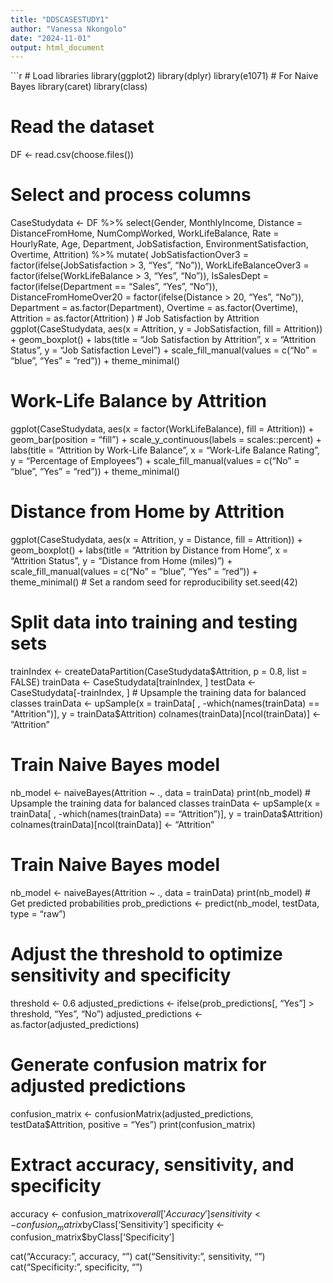 ---
title: "DDSCASESTUDY1"
author: "Vanessa Nkongolo"
date: "2024-11-01"
output: html_document
---
```{r}
# Load libraries
library(ggplot2)
library(dplyr)
library(e1071)  # For Naive Bayes
library(caret)
library(class)

# Read the dataset
DF <- read.csv(choose.files())

# Select and process columns
CaseStudydata <- DF %>%
  select(Gender, MonthlyIncome, Distance = DistanceFromHome, NumCompWorked, 
         WorkLifeBalance, Rate = HourlyRate, Age, Department, JobSatisfaction, 
         EnvironmentSatisfaction, Overtime, Attrition) %>%
  mutate(
    JobSatisfactionOver3 = factor(ifelse(JobSatisfaction > 3, "Yes", "No")),
    WorkLifeBalanceOver3 = factor(ifelse(WorkLifeBalance > 3, "Yes", "No")),
    IsSalesDept = factor(ifelse(Department == "Sales", "Yes", "No")),
    DistanceFromHomeOver20 = factor(ifelse(Distance > 20, "Yes", "No")),
    Department = as.factor(Department),
    Overtime = as.factor(Overtime),
    Attrition = as.factor(Attrition)
  )
# Job Satisfaction by Attrition
ggplot(CaseStudydata, aes(x = Attrition, y = JobSatisfaction, fill = Attrition)) +
  geom_boxplot() +
  labs(title = "Job Satisfaction by Attrition", x = "Attrition Status", y = "Job Satisfaction Level") +
  scale_fill_manual(values = c("No" = "blue", "Yes" = "red")) +
  theme_minimal()

# Work-Life Balance by Attrition
ggplot(CaseStudydata, aes(x = factor(WorkLifeBalance), fill = Attrition)) +
  geom_bar(position = "fill") +
  scale_y_continuous(labels = scales::percent) +
  labs(title = "Attrition by Work-Life Balance", x = "Work-Life Balance Rating", y = "Percentage of Employees") +
  scale_fill_manual(values = c("No" = "blue", "Yes" = "red")) +
  theme_minimal()

# Distance from Home by Attrition
ggplot(CaseStudydata, aes(x = Attrition, y = Distance, fill = Attrition)) +
  geom_boxplot() +
  labs(title = "Attrition by Distance from Home", x = "Attrition Status", y = "Distance from Home (miles)") +
  scale_fill_manual(values = c("No" = "blue", "Yes" = "red")) +
  theme_minimal()
# Set a random seed for reproducibility
set.seed(42)

# Split data into training and testing sets
trainIndex <- createDataPartition(CaseStudydata$Attrition, p = 0.8, list = FALSE)
trainData <- CaseStudydata[trainIndex, ]
testData <- CaseStudydata[-trainIndex, ]
# Upsample the training data for balanced classes
trainData <- upSample(x = trainData[ , -which(names(trainData) == "Attrition")], y = trainData$Attrition)
colnames(trainData)[ncol(trainData)] <- "Attrition"

# Train Naive Bayes model
nb_model <- naiveBayes(Attrition ~ ., data = trainData)
print(nb_model)
# Upsample the training data for balanced classes
trainData <- upSample(x = trainData[ , -which(names(trainData) == "Attrition")], y = trainData$Attrition)
colnames(trainData)[ncol(trainData)] <- "Attrition"

# Train Naive Bayes model
nb_model <- naiveBayes(Attrition ~ ., data = trainData)
print(nb_model)
# Get predicted probabilities
prob_predictions <- predict(nb_model, testData, type = "raw")

# Adjust the threshold to optimize sensitivity and specificity
threshold <- 0.6
adjusted_predictions <- ifelse(prob_predictions[, "Yes"] > threshold, "Yes", "No")
adjusted_predictions <- as.factor(adjusted_predictions)

# Generate confusion matrix for adjusted predictions
confusion_matrix <- confusionMatrix(adjusted_predictions, testData$Attrition, positive = "Yes")
print(confusion_matrix)

# Extract accuracy, sensitivity, and specificity
accuracy <- confusion_matrix$overall['Accuracy']
sensitivity <- confusion_matrix$byClass['Sensitivity']
specificity <- confusion_matrix$byClass['Specificity']

cat("Accuracy:", accuracy, "\n")
cat("Sensitivity:", sensitivity, "\n")
cat("Specificity:", specificity, "\n")
